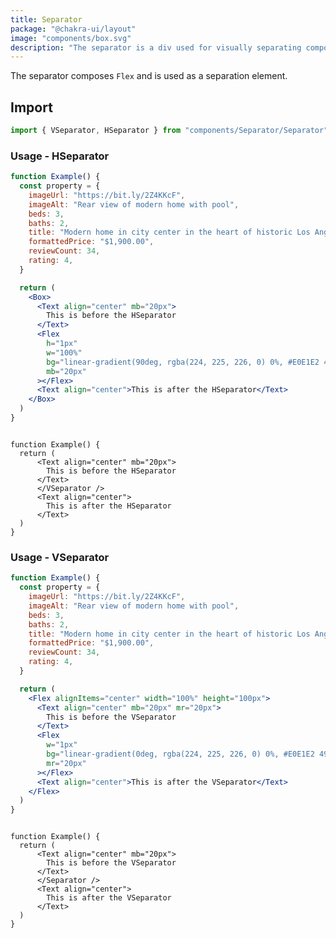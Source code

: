 ```yaml
---
title: Separator
package: "@chakra-ui/layout"
image: "components/box.svg"
description: "The separator is a div used for visually separating components."
---
```


The separator composes `Flex` and is used as a separation element.

## Import

```js
import { VSeparator, HSeparator } from "components/Separator/Separator"
```

### Usage - HSeparator

```jsx
function Example() {
  const property = {
    imageUrl: "https://bit.ly/2Z4KKcF",
    imageAlt: "Rear view of modern home with pool",
    beds: 3,
    baths: 2,
    title: "Modern home in city center in the heart of historic Los Angeles",
    formattedPrice: "$1,900.00",
    reviewCount: 34,
    rating: 4,
  }

  return (
    <Box>
      <Text align="center" mb="20px">
        This is before the HSeparator
      </Text>
      <Flex
        h="1px"
        w="100%"
        bg="linear-gradient(90deg, rgba(224, 225, 226, 0) 0%, #E0E1E2 49.52%, rgba(224, 225, 226, 0) 100%)"
        mb="20px"
      ></Flex>
      <Text align="center">This is after the HSeparator</Text>
    </Box>
  )
}
```

```tsx

function Example() {
  return (
      <Text align="center" mb="20px">
        This is before the HSeparator
      </Text>
      </VSeparator />
      <Text align="center">
        This is after the HSeparator
      </Text>
  )
}
```

### Usage - VSeparator

```jsx
function Example() {
  const property = {
    imageUrl: "https://bit.ly/2Z4KKcF",
    imageAlt: "Rear view of modern home with pool",
    beds: 3,
    baths: 2,
    title: "Modern home in city center in the heart of historic Los Angeles",
    formattedPrice: "$1,900.00",
    reviewCount: 34,
    rating: 4,
  }

  return (
    <Flex alignItems="center" width="100%" height="100px">
      <Text align="center" mb="20px" mr="20px">
        This is before the VSeparator
      </Text>
      <Flex
        w="1px"
        bg="linear-gradient(0deg, rgba(224, 225, 226, 0) 0%, #E0E1E2 49.52%, rgba(224, 225, 226, 0.15625) 99.04%)"
        mr="20px"
      ></Flex>
      <Text align="center">This is after the VSeparator</Text>
    </Flex>
  )
}
```

```tsx

function Example() {
  return (
      <Text align="center" mb="20px">
        This is before the VSeparator
      </Text>
      </Separator />
      <Text align="center">
        This is after the VSeparator
      </Text>
  )
}
```
